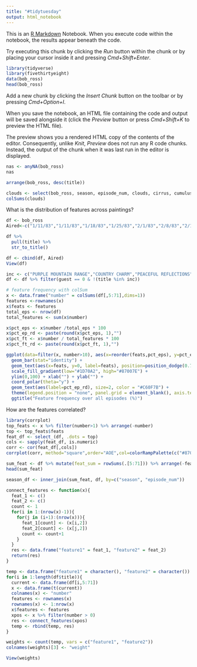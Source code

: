 ```yaml
---
title: "#tidytuesday"
output: html_notebook
---
```


This is an [R Markdown](http://rmarkdown.rstudio.com) Notebook. When you execute code within the notebook, the results appear beneath the code. 

Try executing this chunk by clicking the *Run* button within the chunk or by placing your cursor inside it and pressing *Cmd+Shift+Enter*. 

```r
library(tidyverse)
library(fivethirtyeight)
data(bob_ross)
head(bob_ross)
```

Add a new chunk by clicking the *Insert Chunk* button on the toolbar or by pressing *Cmd+Option+I*.

When you save the notebook, an HTML file containing the code and output will be saved alongside it (click the *Preview* button or press *Cmd+Shift+K* to preview the HTML file). 

The preview shows you a rendered HTML copy of the contents of the editor. Consequently, unlike *Knit*, *Preview* does not run any R code chunks. Instead, the output of the chunk when it was last run in the editor is displayed.

```r
nas <- anyNA(bob_ross)
nas
```

```r
arrange(bob_ross, desc(title))
```

```r
clouds <- select(bob_ross, season, episode_num, clouds, cirrus, cumulus)
colSums(clouds)
```

What is the distribution of features across paintings?

```r
df <- bob_ross
Aired<-c("1/11/83","1/11/83","1/18/83","1/25/83","2/1/83","2/8/83","2/15/83","2/22/83","3/1/83","3/8/83","3/15/83","3/22/83","3/29/83","8/31/83","9/7/83","9/14/83","9/21/83","9/28/83","10/5/83","10/12/83","10/19/83","10/26/83","11/2/83","11/9/83","11/16/83","11/23/83","1/4/84","1/11/84","1/18/84","1/25/84","2/1/84","2/8/84","2/15/84","2/22/84","2/29/84","3/7/84","3/14/84","3/21/84","3/28/84","9/5/84","9/12/84","9/19/84","9/26/84","10/3/84","10/10/84","10/17/84","10/24/84","10/31/84","11/7/84","11/14/84","11/21/84","11/28/84","1/2/85","1/9/85","1/16/85","1/23/85","1/30/85","2/6/85","2/13/85","2/20/85","2/27/85","3/6/85","3/13/85","3/20/85","3/27/85","5/1/85","5/8/85","5/15/85","5/22/85","5/29/85","6/5/85","6/12/85","6/19/85","6/26/85","7/2/85","7/9/85","7/16/85","7/23/85","10/2/85","10/9/85","10/16/85","10/23/85","10/30/85","11/6/85","11/13/85","11/20/85","11/27/85","12/4/85","12/11/85","12/18/85","12/25/85","1/2/86","1/9/86","1/16/86","1/23/86","1/30/86","2/6/86","2/13/86","2/20/86","2/27/86","3/6/86","3/13/86","3/20/86","3/27/86","4/30/86","5/7/86","5/14/86","5/21/86","5/28/86","6/4/86","6/11/86","6/18/86","6/25/86","7/2/86","7/9/86","7/16/86","7/23/86","9/3/86","9/10/86","9/17/86","9/24/86","10/1/86","10/8/86","10/15/86","10/22/86","10/29/86","11/5/86","11/12/86","11/19/86","11/26/86","12/30/86","1/7/86","1/14/86","1/21/86","1/28/86","2/4/86","2/11/86","2/18/86","2/25/86","3/4/86","3/11/86","3/18/86","3/25/86","4/29/87","5/6/87","5/13/87","5/20/87","5/27/87","6/3/87","6/10/87","6/17/87","6/24/87","7/1/87","7/8/87","7/15/87","7/22/87","9/2/87","9/9/87","9/16/87","9/23/87","9/30/87","10/7/87","10/14/87","10/21/87","10/28/87","11/4/87","11/11/87","11/18/87","11/25/87","12/30/87","1/6/88","1/13/88","1/20/88","1/27/88","2/3/88","2/10/88","2/17/88","2/24/88","3/2/88","3/9/88","3/16/88","3/23/88","4/27/88","5/4/88","5/11/88","5/18/88","5/25/88","6/1/88","6/8/88","6/15/88","6/22/88","6/29/88","7/6/88","7/13/88","7/20/88","7/17/88","7/24/88","7/31/88","8/7/88","8/14/88","8/21/88","8/28/88","9/4/88","9/11/88","9/18/88","9/25/88","10/2/88","10/9/88","1/4/89","1/11/89","1/18/89","1/25/89","2/1/89","2/8/89","2/15/89","2/22/89","3/1/89","3/8/89","3/15/89","3/22/89","3/29/89","7/5/89","7/12/89","7/19/89","7/26/89","8/2/89","8/9/89","8/16/89","8/23/89","8/30/89","9/6/89","9/13/89","9/20/89","9/27/89","1/3/90","1/10/90","1/17/90","1/24/90","1/31/90","2/7/90","2/14/90","2/21/90","2/28/90","3/7/90","3/14/90","3/21/90","3/28/90","4/4/90","4/11/90","4/18/90","4/25/90","5/2/90","5/9/90","5/16/90","5/23/90","5/30/90","6/6/90","6/13/90","6/20/90","6/27/90","9/5/90","9/12/90","9/19/90","9/26/90","10/3/90","10/10/90","10/17/90","10/24/90","10/31/90","11/7/90","11/14/90","11/21/90","11/28/90","1/1/91","1/8/91","1/15/91","1/22/91","1/29/91","2/5/91","2/12/91","2/19/91","2/26/91","3/5/91","3/12/91","3/19/91","3/26/91","9/3/91","9/10/91","9/17/91","9/24/91","10/1/91","10/8/91","10/15/91","10/22/91","10/29/91","11/5/91","11/12/91","11/19/91","11/26/91","1/7/92","1/14/92","1/21/92","1/28/92","2/4/92","2/11/92","2/18/92","2/25/92","3/3/92","3/10/92","3/17/92","3/24/92","3/31/92","8/25/92","9/1/92","9/8/92","9/15/92","9/22/92","9/29/92","10/6/92","10/13/92","10/20/92","10/27/92","11/3/92","11/10/92","11/17/92","12/1/92","12/8/92","12/15/92","12/22/92","12/29/92","1/5/93","1/12/93","1/19/93","1/26/93","2/2/93","2/9/93","2/16/93","2/23/93","3/2/93","3/9/93","3/16/93","3/23/93","3/30/93","4/6/93","4/13/93","4/20/93","4/27/93","5/4/93","5/11/93","5/18/93","5/20/93","5/25/93","6/1/93","6/8/93","6/15/93","6/22/93","6/29/93","7/6/93","7/13/93","7/20/93","7/27/93","8/3/93","8/10/93","8/17/93","8/24/93","8/31/93","9/7/93","9/14/93","9/21/93","9/28/93","10/5/93","10/12/93","10/19/93","10/26/93","11/2/93","11/9/93","11/16/93","11/23/93","11/30/93","12/7/93","12/14/93","12/21/93","12/28/93","1/4/94","1/11/94","1/18/94","1/25/94","2/1/94","2/8/94","2/15/94","2/22/94","3/1/94","3/8/94","3/15/94","3/22/94","3/29/94","4/5/94","4/12/94","4/19/94","4/26/94","5/3/94","5/10/94","5/17/94")

df %>%
  pull(title) %>%
  str_to_title()

df <- cbind(df, Aired)
View(df)
```

```r
inc <- c("PURPLE MOUNTAIN RANGE","COUNTRY CHARM","PEACEFUL REFLECTIONS")
df <- df %>% filter(guest == 0 & !(title %in% inc))

```
```r
# feature frequency with colSum
x <- data.frame("number" = colSums(df[,5:71],dims=1))
features <-rownames(x)
x$feats <- features
total_eps <- nrow(df)
total_features <- sum(x$number)

x$pct_eps <- x$number /total_eps * 100
x$pct_ep_rd <- paste(round(x$pct_eps, 1),"")
x$pct_ft <- x$number / total_features * 100
x$pct_ft_rd <- paste(round(x$pct_ft, 1),"")
```
```r
ggplot(data=filter(x, number>10), aes(x=reorder(feats,pct_eps), y=pct_eps, fill=pct_eps))+
  geom_bar(stat="identity") +
  geom_text(aes(x=feats, y=0, label=feats), position=position_dodge(0.75), vjust=0.5, hjust=1, size=1.75) + 
  scale_fill_gradient(low="#1D70A2", high="#87007E") +
  ylim(0,100) + xlab("") + ylab("") + 
  coord_polar(theta="y") +
  geom_text(aes(label=pct_ep_rd), size=2, color = "#C60F7B") +
  theme(legend.position = "none", panel.grid = element_blank(), axis.text = element_blank(), axis.ticks = element_blank(), plot.title = element_text(family="sans", face="italic", size=11, color="#C60F7B", hjust=0.5)) + 
  ggtitle("Feature frequency over all episodes (%)")
```
How are the features correlated?

```r
library(corrplot)
top_feats <- x %>% filter(number>1) %>% arrange(-number)
top <- top_feats$feats
feat_df <- select_(df, .dots = top)
cols <- sapply(feat_df, is.numeric)
corr <- cor(feat_df[,cols])
corrplot(corr, method="square",order="AOE",col=colorRampPalette(c("#87007E", "#000000", "#1D70A2"))(200),tl.cex = 0.45, tl.col = "#C60F7B")
```

```r
sum_feat <- df %>% mutate(feat_sum = rowSums(.[5:71])) %>% arrange(-feat_sum) %>% select(episode, season, episode_num, title, feat_sum)
head(sum_feat)

season_df <- inner_join(sum_feat, df, by=c("season", "episode_num"))
```


```r
connect_features <- function(x){
  feat_1 <- c()
  feat_2 <- c()
  count <- 1
  for(i in 1:(nrow(x)-1)){
    for(j in (i+1):(nrow(x))){
      feat_1[count] <- (x[i,2])
      feat_2[count] <- (x[j,2])
      count <- count+1
    }
  }
  res <- data.frame("feature1" = feat_1, "feature2" = feat_2)
  return(res)
}

temp <- data.frame("feature1" = character(), "feature2" = character())
for(i in 1:length(df$title)){
  current <- data.frame(df[i,5:71])
  x <- data.frame(t(current))
  colnames(x) <- "number"
  features <- rownames(x)
  rownames(x) <- 1:nrow(x)
  x$features <- features
  xpos <- x %>% filter(number > 0)
  res <- connect_features(xpos)
  temp <- rbind(temp, res)
}

weights <- count(temp, vars = c("feature1", "feature2"))
colnames(weights)[3] <- "weight"

View(weights)
```

